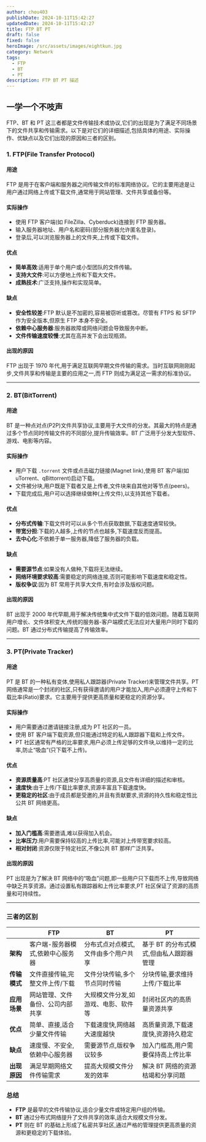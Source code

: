 ```yaml
---
author: chou403
publishDate: 2024-10-11T15:42:27
updatedDate: 2024-10-11T15:42:27
title: FTP BT PT
draft: false
fixed: false
heroImage: /src/assets/images/eightkun.jpg
category: Network
tags:
  - FTP
  - BT
  - PT
description: FTP BT PT 描述
---
```


## 一学一个不吱声

FTP、BT 和 PT 这三者都是文件传输技术或协议,它们的出现是为了满足不同场景下的文件共享和传输需求。以下是对它们的详细描述,包括具体的用途、实际操作、优缺点以及它们出现的原因和三者的区别。

### 1. **FTP(File Transfer Protocol)**

#### **用途**

FTP 是用于在客户端和服务器之间传输文件的标准网络协议。它的主要用途是让用户通过网络上传或下载文件,通常用于网站管理、文件共享或备份等。

#### **实际操作**

- 使用 FTP 客户端(如 FileZilla、Cyberduck)连接到 FTP 服务器。
- 输入服务器地址、用户名和密码(部分服务器允许匿名登录)。
- 登录后,可以浏览服务器上的文件夹,上传或下载文件。

#### **优点**

- **简单高效**:适用于单个用户或小型团队的文件传输。
- **支持大文件**:可以方便地上传和下载大文件。
- **成熟技术**:广泛支持,操作和实现简单。

#### **缺点**

- **安全性较差**:FTP 默认是不加密的,容易被窃听或篡改。尽管有 FTPS 和 SFTP 作为安全版本,但原生 FTP 本身不安全。
- **依赖中心服务器**:服务器故障或网络问题会导致服务中断。
- **文件传输速度较慢**:尤其在高并发下会出现瓶颈。

#### **出现的原因**

FTP 出现于 1970 年代,用于满足互联网早期文件传输的需求。当时互联网刚刚起步,文件共享和传输是主要的应用之一,而 FTP 则成为满足这一需求的标准协议。

---

### 2. **BT(BitTorrent)**

#### **用途**

BT 是一种点对点(P2P)文件共享协议,主要用于大文件的分发。其最大的特点是通过多个节点同时传输文件的不同部分,提升传输效率。BT 广泛用于分发大型软件、游戏、电影等内容。

#### **实际操作**

- 用户下载 `.torrent` 文件或点击磁力链接(Magnet link),使用 BT 客户端(如 uTorrent、qBittorrent)启动下载。
- 文件被分块,用户既是下载者又是上传者,文件块来自其他对等节点(peers)。
- 下载完成后,用户可以选择继续做种(上传文件),以支持其他下载者。

#### **优点**

- **分布式传输**:下载文件时可以从多个节点获取数据,下载速度通常较快。
- **带宽分担**:下载的人越多,上传的节点也越多,下载速度反而提高。
- **去中心化**:不依赖于单一服务器,降低了服务器的负载。

#### **缺点**

- **需要源节点**:如果没有人做种,下载将无法继续。
- **网络环境要求较高**:需要稳定的网络连接,否则可能影响下载速度和稳定性。
- **版权争议**:因为 BT 常用于共享大文件,有时会涉及版权问题。

#### **出现的原因**

BT 出现于 2000 年代早期,用于解决传统集中式文件下载的低效问题。随着互联网用户增长、文件体积变大,传统的服务器-客户端模式无法应对大量用户同时下载的问题。BT 通过分布式传输提高了传输效率。

---

### 3. **PT(Private Tracker)**

#### **用途**

PT 是 BT 的一种私有变体,使用私人跟踪器(Private Tracker)来管理文件共享。PT 网络通常是一个封闭的社区,只有获得邀请的用户才能加入,用户必须遵守上传和下载比率(Ratio)要求。它主要用于提供更高质量和更稳定的资源分享。

#### **实际操作**

- 用户需要通过邀请链接注册,成为 PT 社区的一员。
- 使用 BT 客户端下载资源,但只能通过特定的私人跟踪器下载和上传文件。
- PT 社区通常有严格的比率要求,用户必须上传足够的文件块,以维持一定的比率,防止“吸血”(只下载不上传)。

#### **优点**

- **资源质量高**:PT 社区通常分享高质量的资源,且文件有详细的描述和审核。
- **速度快**:由于上传/下载比率要求,资源丰富且下载速度快。
- **更稳定的社区**:由于成员都是受邀的,并且有贡献要求,资源的持久性和稳定性比公共 BT 网络更高。

#### **缺点**

- **加入门槛高**:需要邀请,难以获得加入机会。
- **比率压力**:用户需要保持较高的上传比率,可能对上传带宽要求较高。
- **相对封闭**:资源仅限于特定社区,不像公共 BT 那样广泛共享。

#### **出现的原因**

PT 出现是为了解决 BT 网络中的“吸血”问题,即一些用户只下载而不上传,导致网络中缺乏共享资源。通过设置私有跟踪器和上传比率要求,PT 社区保证了资源的高质量和可持续性。

---

### **三者的区别**

|              | **FTP**                          | **BT**                              | **PT**                                  |
| ------------ | -------------------------------- | ----------------------------------- | --------------------------------------- |
| **架构**     | 客户端-服务器模式,依赖中心服务器 | 分布式点对点模式,文件由多个用户共享 | 基于 BT 的分布式模式,但由私人跟踪器管理 |
| **传输模式** | 文件直接传输,完整文件上传/下载   | 文件分块传输,多个节点同时传输       | 分块传输,要求维持上传/下载比率          |
| **应用场景** | 网站管理、文件备份、公司内部共享 | 大规模文件分发,如游戏、电影、软件等 | 封闭社区内的高质量资源共享              |
| **优点**     | 简单、直接,适合少量文件传输      | 下载速度快,网络越大速度越快         | 高质量资源,下载速度快,资源持久稳定      |
| **缺点**     | 速度慢、不安全,依赖中心服务器    | 需要源节点,版权争议较多             | 加入门槛高,用户需要保持高上传比率       |
| **出现原因** | 满足早期网络文件传输需求         | 提高大规模文件分发的效率            | 解决 BT 网络的资源枯竭和分享问题        |

### 总结

- **FTP** 是最早的文件传输协议,适合少量文件或特定用户组的传输。
- **BT** 通过分布式网络提升了文件共享的效率,适合大规模文件分发。
- **PT** 则在 BT 的基础上形成了私密共享社区,通过严格的管理提供更高质量的资源和更稳定的下载体验。
